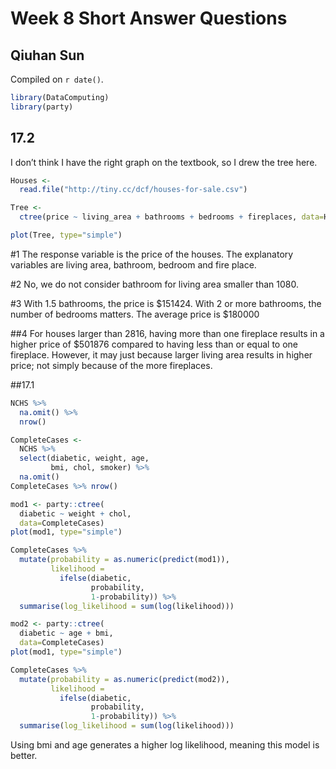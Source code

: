 # Week 8 Short Answer Questions

## Qiuhan Sun

<!-- leave this material as is -->
Compiled on `r date()`.

```r
library(DataComputing)
library(party)
```
<!-- put your content after this line -->

## 17.2
I don't think I have the right graph on the textbook, so I drew the tree here. 
```r
Houses <-
  read.file("http://tiny.cc/dcf/houses-for-sale.csv")

Tree <-
  ctree(price ~ living_area + bathrooms + bedrooms + fireplaces, data=Houses)

plot(Tree, type="simple")
```

#1
The response variable is the price of the houses. The explanatory variables are living area, bathroom, bedroom and fire place. 

#2
No, we do not consider bathroom for living area smaller than 1080. 

#3
With 1.5 bathrooms, the price is $151424. With 2 or more bathrooms, the number of bedrooms matters. The average price is $180000 

##4
For houses larger than 2816, having more than one fireplace results in a higher price of $501876 compared to having less than or equal to one fireplace. However, it may just because larger living area results in higher price; not simply because of the more fireplaces.

##17.1
```r
NCHS %>%
  na.omit() %>%
  nrow()

CompleteCases <-
  NCHS %>%
  select(diabetic, weight, age,
         bmi, chol, smoker) %>%
  na.omit()
CompleteCases %>% nrow()
```

```r
mod1 <- party::ctree(
  diabetic ~ weight + chol,
  data=CompleteCases)
plot(mod1, type="simple")
```

```r
CompleteCases %>%
  mutate(probability = as.numeric(predict(mod1)),
         likelihood =
           ifelse(diabetic,
                  probability,
                  1-probability)) %>%
  summarise(log_likelihood = sum(log(likelihood)))
```


```r
mod2 <- party::ctree(
  diabetic ~ age + bmi,
  data=CompleteCases)
plot(mod1, type="simple")
```

```r
CompleteCases %>%
  mutate(probability = as.numeric(predict(mod2)),
         likelihood =
           ifelse(diabetic,
                  probability,
                  1-probability)) %>%
  summarise(log_likelihood = sum(log(likelihood)))
```

Using bmi and age generates a higher log likelihood, meaning this model is better.
